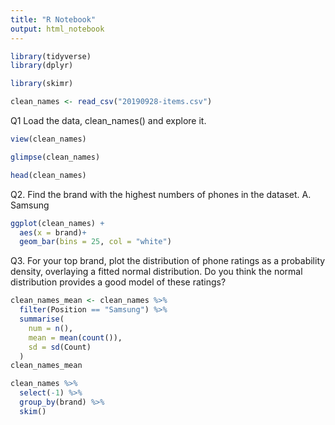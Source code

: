 ```yaml
---
title: "R Notebook"
output: html_notebook
---
```


```r
library(tidyverse)
library(dplyr)
```

```r
library(skimr)
```


```r
clean_names <- read_csv("20190928-items.csv")
```

Q1 Load the data, clean_names() and explore it.
```r
view(clean_names)

```

```r
glimpse(clean_names)
```

```r
head(clean_names)
```

Q2. Find the brand with the highest numbers of phones in the dataset.
A. Samsung
```r
ggplot(clean_names) +
  aes(x = brand)+
  geom_bar(bins = 25, col = "white")
```

Q3. For your top brand, plot the distribution of phone ratings as a probability density, overlaying a fitted normal distribution. Do you think the normal distribution provides a good model of these ratings?

```r
clean_names_mean <- clean_names %>%
  filter(Position == "Samsung") %>%
  summarise(
    num = n(),
    mean = mean(count()),
    sd = sd(Count)
  )
clean_names_mean

```

```r
clean_names %>%
  select(-1) %>%
  group_by(brand) %>%
  skim()

```





